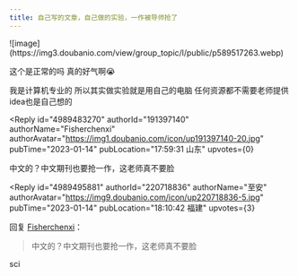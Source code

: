 ```yaml
---
title: 自己写的文章，自己做的实验，一作被导师抢了
---
```



<Forum groupName="今天被导师关爱了吗" groupUrl="https://www.douban.com/group/679333/" archivedAt="2025-05-16T14:50:03.695Z">
  <Post
    id="281608114"
    title="自己写的文章，自己做的实验，一作被导师抢了"
    url="https://www.douban.com/group/topic/281608114/?_spm_id=MjIwNzE4ODM2"
    pubTime="2023-01-20"
    highlightUserId="191397140"
  >
![image](https://img3.doubanio.com/view/group_topic/l/public/p589517263.webp)

这个是正常的吗 真的好气啊😭

我是计算机专业的 所以其实做实验就是用自己的电脑 任何资源都不需要老师提供
idea也是自己想的

<Reply
  id="4989483270"
  authorId="191397140"
  authorName="Fisherchenxi"
  authorAvatar="https://img1.doubanio.com/icon/up191397140-20.jpg"
  pubTime="2023-01-14"
  pubLocation="17:59:31 山东"
  upvotes={0}
>
中文的？中文期刊也要抢一作，这老师真不要脸
</Reply>

<Reply
  id="4989495881"
  authorId="220718836"
  authorName="至安"
  authorAvatar="https://img9.doubanio.com/icon/up220718836-5.jpg"
  pubTime="2023-01-14"
  pubLocation="18:10:42 福建"
  upvotes={3}
>
回复 [Fisherchenxi](https://www.douban.com/people/191397140/)：
 > 中文的？中文期刊也要抢一作，这老师真不要脸

sci
</Reply>
  </Post>
</Forum>
